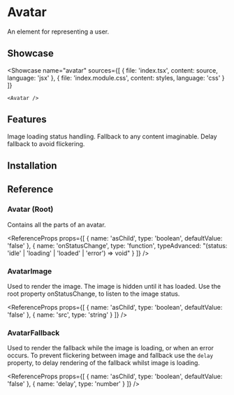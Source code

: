 
# Avatar

An element for representing a user.

## Showcase

<Showcase
	name="avatar"
	sources={[
		{ file: 'index.tsx', content: source, language: 'jsx' },
		{ file: 'index.module.css', content: styles, language: 'css' }
	]}
>
	<Avatar />
</Showcase>

## Features

<Features>
	<Feature>Image loading status handling.</Feature>
	<Feature>Fallback to any content imaginable.</Feature>
	<Feature>Delay fallback to avoid flickering.</Feature>
</Features>

## Installation

<Installation name="avatar" />

## Reference

### Avatar (Root)

Contains all the parts of an avatar.

<ReferenceProps
	props={[
		{ name: 'asChild', type: 'boolean', defaultValue: 'false' },
		{
			name: 'onStatusChange',
			type: 'function',
			typeAdvanced:
				"(status: 'idle' | 'loading' | 'loaded' | 'error') => void"
		}
	]}
/>

### AvatarImage

Used to render the image. The image is hidden until it has loaded. Use the root property onStatusChange, to listen to the image status.

<ReferenceProps
	props={[
		{ name: 'asChild', type: 'boolean', defaultValue: 'false' },
		{ name: 'src', type: 'string' }
	]}
/>

### AvatarFallback

Used to render the fallback while the image is loading, or when an error occurs. To prevent flickering between image and fallback use the `delay` property, to delay rendering of the fallback whilst image is loading.

<ReferenceProps
	props={[
		{ name: 'asChild', type: 'boolean', defaultValue: 'false' },
		{ name: 'delay', type: 'number' }
	]}
/>
